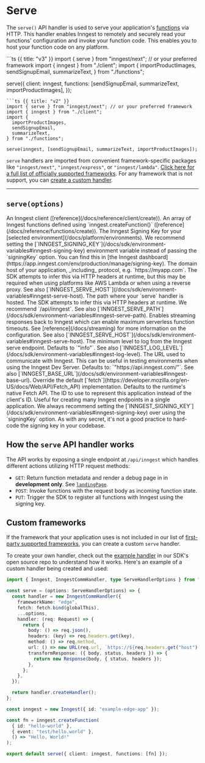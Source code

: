 # Serve

The `serve()` API handler is used to serve your application's [functions](/docs/reference/functions/create) via HTTP. This handler enables Inngest to remotely and securely read your functions' configuration and invoke your function code. This enables you to host your function code on any platform.

<CodeGroup>
```ts {{ title: "v3" }}
import { serve } from "inngest/next"; // or your preferred framework
import { inngest } from "./client";
import {
  importProductImages,
  sendSignupEmail,
  summarizeText,
} from "./functions";

serve({
  client: inngest,
  functions: [sendSignupEmail, summarizeText, importProductImages],
});
```
```ts {{ title: "v2" }}
import { serve } from "inngest/next"; // or your preferred framework
import { inngest } from "./client";
import {
  importProductImages,
  sendSignupEmail,
  summarizeText,
} from "./functions";

serve(inngest, [sendSignupEmail, summarizeText, importProductImages]);
```
</CodeGroup>

`serve` handlers are imported from convenient framework-specific packages like `"inngest/next"`, `"inngest/express"`, or `"inngest/lambda"`. [Click here for a full list of officially supported frameworks](/docs/sdk/serve). For any framework that is not support, you can [create a custom handler](#custom-frameworks).

---

## `serve(options)`

<Properties>
  <Property name="client" type="Inngest client" required>
    An Inngest client ([reference](/docs/reference/client/create)).
  </Property>
  <Property name="functions" type="InngestFunctions[]" required>
    An array of Inngest functions defined using `inngest.createFunction()` ([reference](/docs/reference/functions/create)).
  </Property>
  <Property name="signingKey" type="string" required>
    The Inngest Signing Key for your [selected environment](/docs/platform/environments). We recommend setting the [`INNGEST_SIGNING_KEY`](/docs/sdk/environment-variables#inngest-signing-key) environment variable instead of passing the `signingKey` option. You can find this in [the Inngest dashboard](https://app.inngest.com/env/production/manage/signing-key).
  </Property>
  <Property name="serveHost" type="string">
    The domain host of your application, _including_ protocol, e.g. `https://myapp.com`. The SDK attempts to infer this via HTTP headers at runtime, but this may be required when using platforms like AWS Lambda or when using a reverse proxy. See also [`INNGEST_SERVE_HOST`](/docs/sdk/environment-variables#inngest-serve-host).
  </Property>
  <Property name="servePath" type="string">
    The path where your `serve` handler is hosted. The SDK attempts to infer this via HTTP headers at runtime. We recommend `/api/inngest`. See also [`INNGEST_SERVE_PATH`](/docs/sdk/environment-variables#inngest-serve-path).
  </Property>
  <Property name="streaming" type={`"allow" | "force" | false`}>
    Enables streaming responses back to Inngest which can enable maximum serverless function timeouts. See [reference](/docs/streaming) for more information on the configuration.  See also [`INNGEST_SERVE_HOST`](/docs/sdk/environment-variables#inngest-serve-host).
  </Property>
  <Property name="logLevel" type={`"fatal" | "error" | "warn" | "info" | "debug" | "silent"`}>
    The minimum level to log from the Inngest serve endpoint. Defaults to `"info"`. See also [`INNGEST_LOG_LEVEL`](/docs/sdk/environment-variables#inngest-log-level).
  </Property>
  <Property name="baseUrl" type="string">
    The URL used to communicate with Inngest. This can be useful in testing environments when using the Inngest Dev Server. Defaults to: `"https://api.inngest.com/"`. See also [`INNGEST_BASE_URL`](/docs/sdk/environment-variables#inngest-base-url).
  </Property>
  <Property name="fetch" type="Fetch API compatible interface">
    Override the default [`fetch`](https://developer.mozilla.org/en-US/docs/Web/API/Fetch_API) implementation. Defaults to the runtime's native Fetch API.
  </Property>
  <Property name="id" type="string">
    The ID to use to represent this application instead of the client's ID. Useful for creating many Inngest endpoints in a single application.
  </Property>
</Properties>

<Callout>
  We always recommend setting the [`INNGEST_SIGNING_KEY`](/docs/sdk/environment-variables#inngest-signing-key) over using the `signingKey` option. As with any secret, it's not a good practice to hard-code the signing key in your codebase.
</Callout>

## How the `serve` API handler works

The API works by exposing a single endpoint at `/api/inngest` which handles different actions utilizing HTTP request methods:

- `GET`: Return function metadata and render a debug page in in **development only**. See [`landingPage`](#landingPage).
- `POST`: Invoke functions with the request body as incoming function state.
- `PUT`: Trigger the SDK to register all functions with Inngest using the signing key.

## Custom frameworks

If the framework that your application uses is not included in our list of [first-party supported frameworks](/docs/sdk/serve), you can create a custom `serve` handler.

To create your own handler, check out the [example handler](https://github.com/inngest/inngest-js/blob/main/packages/inngest/src/test/functions/handler.ts) in our SDK's open source repo to understand how it works. Here's an example of a custom handler being created and used:

```ts
import { Inngest, InngestCommHandler, type ServeHandlerOptions } from "inngest";

const serve = (options: ServeHandlerOptions) => {
  const handler = new InngestCommHandler({
    frameworkName: "edge",
    fetch: fetch.bind(globalThis),
    ...options,
    handler: (req: Request) => {
      return {
        body: () => req.json(),
        headers: (key) => req.headers.get(key),
        method: () => req.method,
        url: () => new URL(req.url, `https://${req.headers.get("host") || ""}`),
        transformResponse: ({ body, status, headers }) => {
          return new Response(body, { status, headers });
        },
      };
    },
  });

  return handler.createHandler();
};

const inngest = new Inngest({ id: "example-edge-app" });

const fn = inngest.createFunction(
  { id: "hello-world" },
  { event: "test/hello.world" },
  () => "Hello, World!"
);

export default serve({ client: inngest, functions: [fn] });
```
